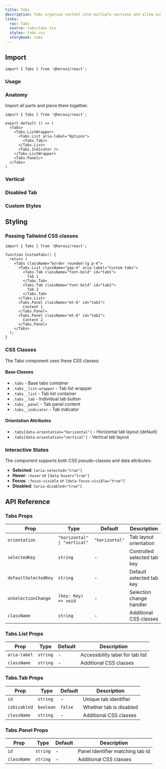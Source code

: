 ```yaml
---
title: Tabs
description: Tabs organize content into multiple sections and allow users to navigate between them.
links:
  rac: Tabs
  source: tabs/tabs.tsx
  styles: tabs.css
  storybook: tabs
---
```


## Import

```tsx
import { Tabs } from '@heroui/react';
```

### Usage

<ComponentPreview
  name="tabs-basic"
/>

### Anatomy

Import all parts and piece them together.

```tsx
import { Tabs } from '@heroui/react';

export default () => (
  <Tabs>
    <Tabs.ListWrapper>
      <Tabs.List aria-label="Options">
        <Tabs.Tab/>
      </Tabs.List>
      <Tabs.Indicator />
    </Tabs.ListWrapper>
    <Tabs.Panel/>
  </Tabs>
)
```

### Vertical

<ComponentPreview
  name="tabs-vertical"
/>

### Disabled Tab

<ComponentPreview
  name="tabs-disabled"
/>

### Custom Styles

<ComponentPreview
  name="tabs-custom-styles"
/>

## Styling

### Passing Tailwind CSS classes

```tsx
import { Tabs } from '@heroui/react';

function CustomTabs() {
  return (
    <Tabs className="border rounded-lg p-4">
      <Tabs.List className="gap-4" aria-label="Custom tabs">
        <Tabs.Tab className="font-bold" id="tab1">
          Tab 1
        </Tabs.Tab>
        <Tabs.Tab className="font-bold" id="tab2">
          Tab 2
        </Tabs.Tab>
      </Tabs.List>
      <Tabs.Panel className="mt-6" id="tab1">
        Content 1
      </Tabs.Panel>
      <Tabs.Panel className="mt-6" id="tab2">
        Content 2
      </Tabs.Panel>
    </Tabs>
  );
}
```

### CSS Classes

The Tabs component uses these CSS classes:

#### Base Classes
- `.tabs` - Base tabs container
- `.tabs__list-wrapper` - Tab list wrapper
- `.tabs__list` - Tab list container
- `.tabs__tab` - Individual tab button
- `.tabs__panel` - Tab panel content
- `.tabs__indicator` - Tab indicator

#### Orientation Attributes
- `.tabs[data-orientation="horizontal"]` - Horizontal tab layout (default)
- `.tabs[data-orientation="vertical"]` - Vertical tab layout

### Interactive States

The component supports both CSS pseudo-classes and data attributes:

- **Selected**: `[aria-selected="true"]`
- **Hover**: `:hover` or `[data-hover="true"]`
- **Focus**: `:focus-visible` or `[data-focus-visible="true"]`
- **Disabled**: `[aria-disabled="true"]`
 

## API Reference

### Tabs Props

| Prop | Type | Default | Description |
|------|------|---------|-------------|
| `orientation` | `"horizontal" \| "vertical"` | `"horizontal"` | Tab layout orientation |
| `selectedKey` | `string` | - | Controlled selected tab key |
| `defaultSelectedKey` | `string` | - | Default selected tab key |
| `onSelectionChange` | `(key: Key) => void` | - | Selection change handler |
| `className` | `string` | - | Additional CSS classes |

### Tabs.List Props

| Prop | Type | Default | Description |
|------|------|---------|-------------|
| `aria-label` | `string` | - | Accessibility label for tab list |
| `className` | `string` | - | Additional CSS classes |

### Tabs.Tab Props

| Prop | Type | Default | Description |
|------|------|---------|-------------|
| `id` | `string` | - | Unique tab identifier |
| `isDisabled` | `boolean` | `false` | Whether tab is disabled |
| `className` | `string` | - | Additional CSS classes |

### Tabs.Panel Props

| Prop | Type | Default | Description |
|------|------|---------|-------------|
| `id` | `string` | - | Panel identifier matching tab id |
| `className` | `string` | - | Additional CSS classes |
